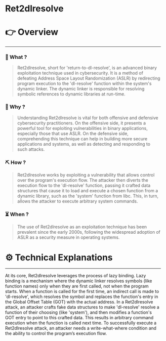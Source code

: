 # Ret2dlresolve


# 👉 Overview

---

### 👀 What ?

> Ret2dlresolve, short for 'return-to-dl-resolve', is an advanced binary exploitation technique used in cybersecurity. It is a method of defeating Address Space Layout Randomization (ASLR) by redirecting program execution to the 'dl-resolve' function within the system's dynamic linker. The dynamic linker is responsible for resolving symbolic references to dynamic libraries at run-time.
> 

### 🧐 Why ?

> Understanding Ret2dlresolve is vital for both offensive and defensive cybersecurity practitioners. On the offensive side, it presents a powerful tool for exploiting vulnerabilities in binary applications, especially those that use ASLR. On the defensive side, comprehending this technique can help in building more secure applications and systems, as well as detecting and responding to such attacks.
> 

### ⛏️ How ?

> Ret2dlresolve works by exploiting a vulnerability that allows control over the program's execution flow. The attacker then diverts the execution flow to the 'dl-resolve' function, passing it crafted data structures that cause it to load and execute a chosen function from a dynamic library, such as the 'system' function from libc. This, in turn, allows the attacker to execute arbitrary system commands.
> 

### ⏳ When ?

> The use of Ret2dlresolve as an exploitation technique has been prevalent since the early 2000s, following the widespread adoption of ASLR as a security measure in operating systems.
> 

# ⚙️ Technical Explanations

---

At its core, Ret2dlresolve leverages the process of lazy binding. Lazy binding is a mechanism where the dynamic linker resolves symbols (like function names) only when they are first called, not when the program starts. When a function is called for the first time, an indirect call is made to 'dl-resolve', which resolves the symbol and replaces the function's entry in the Global Offset Table (GOT) with the actual address. In a Ret2dlresolve attack, an attacker crafts fake data structures to make 'dl-resolve' resolve a function of their choosing (like 'system'), and then modifies a function's GOT entry to point to this crafted data. This results in arbitrary command execution when the function is called next time. To successfully execute a Ret2dlresolve attack, an attacker needs a write-what-where condition and the ability to control the program’s execution flow.
